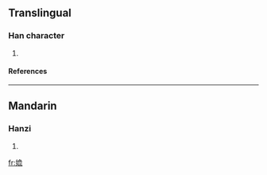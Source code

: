 ==Translingual==
===Han character===
{{Han char|rn=38|rad=女|as=10|sn=13|four=|canj=女竹月心 (VHBP), 女弓月心 (VNBP)}}
# {{defn|Han|sort=女10}}
====References====
{{Han ref|kx=0269.181|hdz=21072.130|uh=5AD3|ud=23251}}

----
==Mandarin==
===Hanzi===
{{cmn-hanzi|pin=[[pì]] ([[pi4]])|wg=p'i<sup>4</sup>}}
# {{defn|Mandarin}}

[[fr:嫓]]